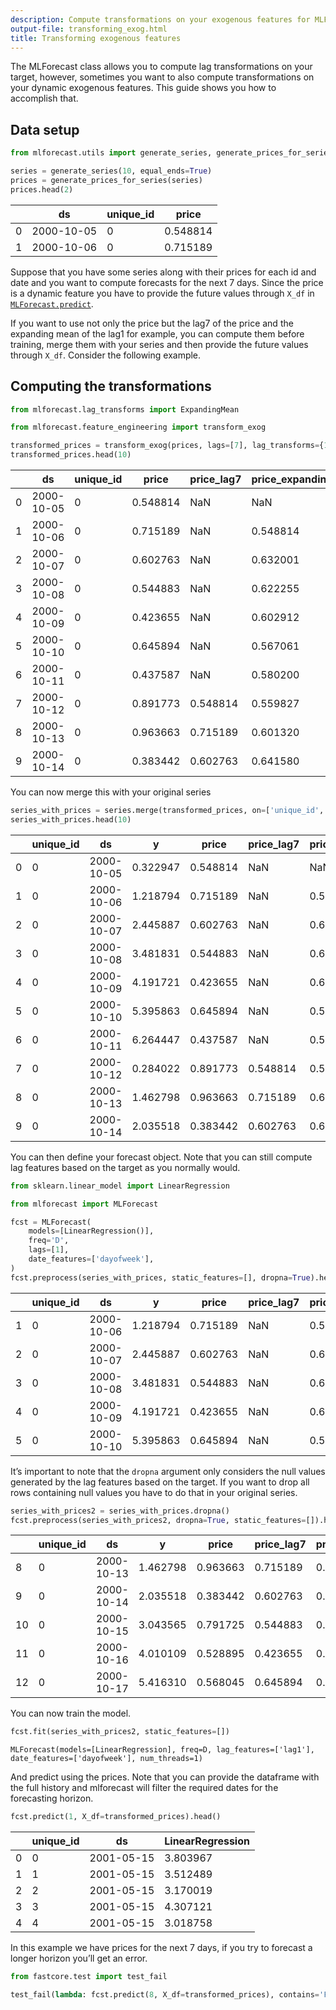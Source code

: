 ```yaml
---
description: Compute transformations on your exogenous features for MLForecast
output-file: transforming_exog.html
title: Transforming exogenous features
---
```



The MLForecast class allows you to compute lag transformations on your
target, however, sometimes you want to also compute transformations on
your dynamic exogenous features. This guide shows you how to accomplish
that.

## Data setup

```python
from mlforecast.utils import generate_series, generate_prices_for_series
```


```python
series = generate_series(10, equal_ends=True)
prices = generate_prices_for_series(series)
prices.head(2)
```

|     | ds         | unique_id | price    |
|-----|------------|-----------|----------|
| 0   | 2000-10-05 | 0         | 0.548814 |
| 1   | 2000-10-06 | 0         | 0.715189 |

Suppose that you have some series along with their prices for each id
and date and you want to compute forecasts for the next 7 days. Since
the price is a dynamic feature you have to provide the future values
through `X_df` in
[`MLForecast.predict`](forecast.html#mlforecast.predict).

If you want to use not only the price but the lag7 of the price and the
expanding mean of the lag1 for example, you can compute them before
training, merge them with your series and then provide the future values
through `X_df`. Consider the following example.

## Computing the transformations

```python
from mlforecast.lag_transforms import ExpandingMean

from mlforecast.feature_engineering import transform_exog
```


```python
transformed_prices = transform_exog(prices, lags=[7], lag_transforms={1: [ExpandingMean()]})
transformed_prices.head(10)
```

|     | ds         | unique_id | price    | price_lag7 | price_expanding_mean_lag1 |
|-----|------------|-----------|----------|------------|---------------------------|
| 0   | 2000-10-05 | 0         | 0.548814 | NaN        | NaN                       |
| 1   | 2000-10-06 | 0         | 0.715189 | NaN        | 0.548814                  |
| 2   | 2000-10-07 | 0         | 0.602763 | NaN        | 0.632001                  |
| 3   | 2000-10-08 | 0         | 0.544883 | NaN        | 0.622255                  |
| 4   | 2000-10-09 | 0         | 0.423655 | NaN        | 0.602912                  |
| 5   | 2000-10-10 | 0         | 0.645894 | NaN        | 0.567061                  |
| 6   | 2000-10-11 | 0         | 0.437587 | NaN        | 0.580200                  |
| 7   | 2000-10-12 | 0         | 0.891773 | 0.548814   | 0.559827                  |
| 8   | 2000-10-13 | 0         | 0.963663 | 0.715189   | 0.601320                  |
| 9   | 2000-10-14 | 0         | 0.383442 | 0.602763   | 0.641580                  |

You can now merge this with your original series

```python
series_with_prices = series.merge(transformed_prices, on=['unique_id', 'ds'])
series_with_prices.head(10)
```

|  | unique_id | ds | y | price | price_lag7 | price_expanding_mean_lag1 |
|----|----|----|----|----|----|----|
| 0 | 0 | 2000-10-05 | 0.322947 | 0.548814 | NaN | NaN |
| 1 | 0 | 2000-10-06 | 1.218794 | 0.715189 | NaN | 0.548814 |
| 2 | 0 | 2000-10-07 | 2.445887 | 0.602763 | NaN | 0.632001 |
| 3 | 0 | 2000-10-08 | 3.481831 | 0.544883 | NaN | 0.622255 |
| 4 | 0 | 2000-10-09 | 4.191721 | 0.423655 | NaN | 0.602912 |
| 5 | 0 | 2000-10-10 | 5.395863 | 0.645894 | NaN | 0.567061 |
| 6 | 0 | 2000-10-11 | 6.264447 | 0.437587 | NaN | 0.580200 |
| 7 | 0 | 2000-10-12 | 0.284022 | 0.891773 | 0.548814 | 0.559827 |
| 8 | 0 | 2000-10-13 | 1.462798 | 0.963663 | 0.715189 | 0.601320 |
| 9 | 0 | 2000-10-14 | 2.035518 | 0.383442 | 0.602763 | 0.641580 |

You can then define your forecast object. Note that you can still
compute lag features based on the target as you normally would.

```python
from sklearn.linear_model import LinearRegression

from mlforecast import MLForecast
```


```python
fcst = MLForecast(
    models=[LinearRegression()],
    freq='D',
    lags=[1],
    date_features=['dayofweek'],
)
fcst.preprocess(series_with_prices, static_features=[], dropna=True).head()
```

|  | unique_id | ds | y | price | price_lag7 | price_expanding_mean_lag1 | lag1 | dayofweek |
|----|----|----|----|----|----|----|----|----|
| 1 | 0 | 2000-10-06 | 1.218794 | 0.715189 | NaN | 0.548814 | 0.322947 | 4 |
| 2 | 0 | 2000-10-07 | 2.445887 | 0.602763 | NaN | 0.632001 | 1.218794 | 5 |
| 3 | 0 | 2000-10-08 | 3.481831 | 0.544883 | NaN | 0.622255 | 2.445887 | 6 |
| 4 | 0 | 2000-10-09 | 4.191721 | 0.423655 | NaN | 0.602912 | 3.481831 | 0 |
| 5 | 0 | 2000-10-10 | 5.395863 | 0.645894 | NaN | 0.567061 | 4.191721 | 1 |

It’s important to note that the `dropna` argument only considers the
null values generated by the lag features based on the target. If you
want to drop all rows containing null values you have to do that in your
original series.

```python
series_with_prices2 = series_with_prices.dropna()
fcst.preprocess(series_with_prices2, dropna=True, static_features=[]).head()
```

|  | unique_id | ds | y | price | price_lag7 | price_expanding_mean_lag1 | lag1 | dayofweek |
|----|----|----|----|----|----|----|----|----|
| 8 | 0 | 2000-10-13 | 1.462798 | 0.963663 | 0.715189 | 0.601320 | 0.284022 | 4 |
| 9 | 0 | 2000-10-14 | 2.035518 | 0.383442 | 0.602763 | 0.641580 | 1.462798 | 5 |
| 10 | 0 | 2000-10-15 | 3.043565 | 0.791725 | 0.544883 | 0.615766 | 2.035518 | 6 |
| 11 | 0 | 2000-10-16 | 4.010109 | 0.528895 | 0.423655 | 0.631763 | 3.043565 | 0 |
| 12 | 0 | 2000-10-17 | 5.416310 | 0.568045 | 0.645894 | 0.623190 | 4.010109 | 1 |

You can now train the model.

```python
fcst.fit(series_with_prices2, static_features=[])
```

``` text
MLForecast(models=[LinearRegression], freq=D, lag_features=['lag1'], date_features=['dayofweek'], num_threads=1)
```

And predict using the prices. Note that you can provide the dataframe
with the full history and mlforecast will filter the required dates for
the forecasting horizon.

```python
fcst.predict(1, X_df=transformed_prices).head()
```

|     | unique_id | ds         | LinearRegression |
|-----|-----------|------------|------------------|
| 0   | 0         | 2001-05-15 | 3.803967         |
| 1   | 1         | 2001-05-15 | 3.512489         |
| 2   | 2         | 2001-05-15 | 3.170019         |
| 3   | 3         | 2001-05-15 | 4.307121         |
| 4   | 4         | 2001-05-15 | 3.018758         |

In this example we have prices for the next 7 days, if you try to
forecast a longer horizon you’ll get an error.

```python
from fastcore.test import test_fail
```


```python
test_fail(lambda: fcst.predict(8, X_df=transformed_prices), contains='Found missing inputs in X_df')
```

